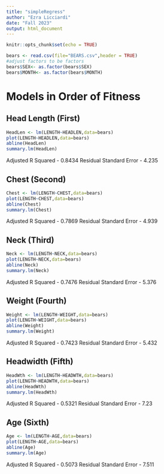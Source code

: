 ```yaml
---
title: "simpleRegress"
author: "Ezra Licciardi"
date: "Fall 2023"
output: html_document
---
```


```r
knitr::opts_chunk$set(echo = TRUE)
```

```r
bears <- read.csv(file="BEARS.csv",header = TRUE)
#adjust factors to be factors
bears$SEX<- as.factor(bears$SEX)
bears$MONTH<- as.factor(bears$MONTH)
```

# Models in Order of Fitness

## Head Length (First)
```r
HeadLen <- lm(LENGTH~HEADLEN,data=bears)
plot(LENGTH~HEADLEN,data=bears)
abline(HeadLen)
summary.lm(HeadLen)
```
Adjusted R Squared - 0.8434
Residual Standard Error - 4.235

## Chest (Second)
```r
Chest <- lm(LENGTH~CHEST,data=bears)
plot(LENGTH~CHEST,data=bears)
abline(Chest)
summary.lm(Chest)
```
Adjusted R Squared - 0.7869
Residual Standard Error - 4.939

## Neck (Third)
```r
Neck <- lm(LENGTH~NECK,data=bears)
plot(LENGTH~NECK,data=bears)
abline(Neck)
summary.lm(Neck)
```
Adjusted R Squared - 0.7476
Residual Standard Error - 5.376

## Weight (Fourth)
```r
Weight <- lm(LENGTH~WEIGHT,data=bears)
plot(LENGTH~WEIGHT,data=bears)
abline(Weight)
summary.lm(Weight)
```
Adjusted R Squared - 0.7423
Residual Standard Error - 5.432

## Headwidth (Fifth)
```r
HeadWth <- lm(LENGTH~HEADWTH,data=bears)
plot(LENGTH~HEADWTH,data=bears)
abline(HeadWth)
summary.lm(HeadWth)
```
Adjusted R Squared - 0.5321
Residual Standard Error - 7.23

## Age (Sixth)
```r
Age <- lm(LENGTH~AGE,data=bears)
plot(LENGTH~AGE,data=bears)
abline(Age)
summary.lm(Age)
```
Adjusted R Squared - 0.5073
Residual Standard Error - 7.511